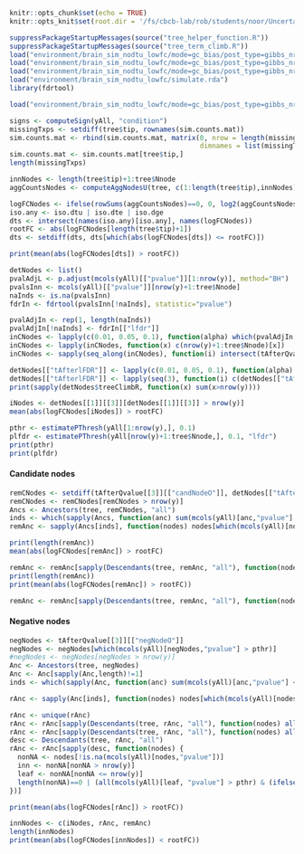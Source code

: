 ```r
knitr::opts_chunk$set(echo = TRUE)
knitr::opts_knit$set(root.dir = '/fs/cbcb-lab/rob/students/noor/Uncertainity/treeTerminusScripts')
```

```r
suppressPackageStartupMessages(source("tree_helper_function.R"))
suppressPackageStartupMessages(source("tree_term_climb.R"))
load("environment/brain_sim_nodtu_lowfc/mode=gc_bias/post_type=gibbs_nrep=100_tf=100/yAll.RData")
load("environment/brain_sim_nodtu_lowfc/mode=gc_bias/post_type=gibbs_nrep=100_tf=100/y.RData")
load("environment/brain_sim_nodtu_lowfc/mode=gc_bias/post_type=gibbs_nrep=100_tf=100/tree.RData")
load("environment/brain_sim_nodtu_lowfc/simulate.rda")
library(fdrtool)

load("environment/brain_sim_nodtu_lowfc/mode=gc_bias/post_type=gibbs_nrep=100_tf=100/tAfterQvalue.RData")
```


```r
signs <- computeSign(yAll, "condition")
missingTxps <- setdiff(tree$tip, rownames(sim.counts.mat))
sim.counts.mat <- rbind(sim.counts.mat, matrix(0, nrow = length(missingTxps), ncol = ncol(sim.counts.mat),
                                               dimnames = list(missingTxps, colnames(sim.counts.mat))))
sim.counts.mat <- sim.counts.mat[tree$tip,]
length(missingTxps)

innNodes <- length(tree$tip)+1:tree$Nnode
aggCountsNodes <- computeAggNodesU(tree, c(1:length(tree$tip),innNodes), sim.counts.mat)

logFCNodes <- ifelse(rowSums(aggCountsNodes)==0, 0, log2(aggCountsNodes[,2]+1)-log2(aggCountsNodes[,1]+1))
iso.any <- iso.dtu | iso.dte | iso.dge
dts <- intersect(names(iso.any)[iso.any], names(logFCNodes))
rootFC <- abs(logFCNodes[length(tree$tip)+1])
dts <- setdiff(dts, dts[which(abs(logFCNodes[dts]) <= rootFC)])

print(mean(abs(logFCNodes[dts]) > rootFC))
```

```r
detNodes <- list()
pvalAdjL <- p.adjust(mcols(yAll)[["pvalue"]][1:nrow(y)], method="BH")
pvalsInn <- mcols(yAll)[["pvalue"]][nrow(y)+1:tree$Nnode]
naInds <- is.na(pvalsInn)
fdrIn <- fdrtool(pvalsInn[!naInds], statistic="pvalue")

pvalAdjIn <- rep(1, length(naInds))
pvalAdjIn[!naInds] <- fdrIn[["lfdr"]]
inCNodes <- lapply(c(0.01, 0.05, 0.1), function(alpha) which(pvalAdjIn < alpha))
inCNodes <- lapply(inCNodes, function(x) c(nrow(y)+1:tree$Nnode)[x])
inCNodes <- sapply(seq_along(inCNodes), function(i) intersect(tAfterQvalue[[i]][["candNodeO"]], inCNodes[[i]]))

detNodes[["tAfterlFDR"]] <- lapply(c(0.01, 0.05, 0.1), function(alpha) which(pvalAdjL < alpha)) ## All leaf nodes
detNodes[["tAfterlFDR"]] <- lapply(seq(3), function(i) c(detNodes[["tAfterlFDR"]][[i]], inCNodes[[i]]))
print(sapply(detNodes$treeClimbR, function(x) sum(x>nrow(y))))

iNodes <- detNodes[[1]][[3]][detNodes[[1]][[3]] > nrow(y)]
mean(abs(logFCNodes[iNodes]) > rootFC)

pthr <- estimatePThresh(yAll[1:nrow(y),], 0.1)
plfdr <- estimatePThresh(yAll[nrow(y)+1:tree$Nnode,], 0.1, "lfdr")
print(pthr)
print(plfdr)
```

#### Candidate nodes
```r
remCNodes <- setdiff(tAfterQvalue[[3]][["candNodeO"]], detNodes[["tAfterlFDR"]][[3]])
remCNodes <- remCNodes[remCNodes > nrow(y)]
Ancs <- Ancestors(tree, remCNodes, "all")
inds <- which(sapply(Ancs, function(anc) sum(mcols(yAll)[anc,"pvalue"] < plfdr) > 0))
remAnc <- sapply(Ancs[inds], function(nodes) nodes[which(mcols(yAll)[nodes,"pvalue"] < plfdr)[1]])

print(length(remAnc))
mean(abs(logFCNodes[remAnc]) > rootFC)

remAnc <- remAnc[sapply(Descendants(tree, remAnc, "all"), function(nodes) all(signs[nodes] >= 0) | all(signs[nodes] <= 0))]
print(length(remAnc))
print(mean(abs(logFCNodes[remAnc]) > rootFC))

remAnc <- remAnc[sapply(Descendants(tree, remAnc, "all"), function(nodes) all(mcols(yAll)[nodes, "meanInfRV"] > 0.4))]
```

#### Negative nodes
```r
negNodes <- tAfterQvalue[[3]][["negNodeO"]]
negNodes <- negNodes[which(mcols(yAll)[negNodes,"pvalue"] > pthr)]
#negNodes <- negNodes[negNodes > nrow(y)]
Anc <- Ancestors(tree, negNodes)
Anc <- Anc[sapply(Anc,length)!=1]
inds <- which(sapply(Anc, function(anc) sum(mcols(yAll)[anc,"pvalue"] < plfdr, na.rm=T) > 0))

rAnc <- sapply(Anc[inds], function(nodes) nodes[which(mcols(yAll)[nodes,"pvalue"] < plfdr)[1]])

rAnc <- unique(rAnc)
rAnc <- rAnc[sapply(Descendants(tree, rAnc, "all"), function(nodes) all(signs[nodes] >= 0) | all(signs[nodes] <= 0))]
rAnc <- rAnc[sapply(Descendants(tree, rAnc, "all"), function(nodes) all(mcols(yAll)[nodes, "meanInfRV"] > 0.4))]
desc <- Descendants(tree, rAnc, "all")
rAnc <- rAnc[sapply(desc, function(nodes) {
  nonNA <- nodes[!is.na(mcols(yAll)[nodes,"pvalue"])]
  inn <- nonNA[nonNA > nrow(y)]
  leaf <- nonNA[nonNA <= nrow(y)]
  length(nonNA)==0 | (all(mcols(yAll)[leaf, "pvalue"] > pthr) & (ifelse(length(inn) == 0, T, all(mcols(yAll)[leaf, "pvalue"] > plfdr))))
})]

print(mean(abs(logFCNodes[rAnc]) > rootFC))
```

```r
innNodes <- c(iNodes, rAnc, remAnc)
length(innNodes)
print(mean(abs(logFCNodes[innNodes]) < rootFC))
```
